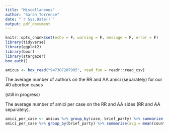 ```yaml
---
title: "Miscellaneous"
author: "Sarah Torrence"
date: "`r Sys.Date()`"
output: pdf_document
---
```


```r
knitr::opts_chunk$set(echo = F, warning = F, message = F, error = F)
library(tidyverse)
library(ggplot2)
library(boxr)
library(stargazer)
box_auth()

amicus <- box_read("947307207905", read_fun = readr::read_csv)
```

The average number of authors on the RR and AA amici (separately) for our 40 abortion cases

 (still in progress)


The average number of amici per case on the RR and AA sides (RR and AA separately).  

```r
amici_per_case <- amicus %>% group_by(case, brief_party) %>% summarize(count = n())
amici_per_case %>% group_by(brief_party) %>% summarize(avg = mean(count))
```

